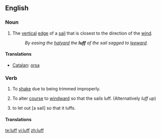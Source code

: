 ==English==

===Noun===
{{en-noun}}

# {{nautical}} The [[vertical]] [[edge]] of a [[sail]] that is closest to the direction of the [[wind]].
#:''By easing the [[halyard]] the '''luff''' of the sail sagged to [[leeward]].''

====Translations====
*[[Catalan]]: [[orsa]] {{f}}

===Verb===
{{en-verb}}

# {{context|nautical|of a sail|intransitive}} To [[shake]] due to being trimmed improperly.
# {{context|nautical|of a boat|intransitive}} To alter [[course]] to [[windward]] so that the sails luff.  (Alternatively ''luff up'')
# {{context|nautical|transitive}} to let out [a sail] so that it luffs.

====Translations====

[[te:luff]]
[[vi:luff]]
[[zh:luff]]